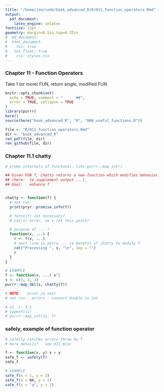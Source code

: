 ```yaml
---
title: "/home/jim/code/book_advanced_R/R/011_function_operators.Rmd"
output: 
  pdf_document:
    latex_engine: xelatex
fontsize: 12pt
geometry: margin=0.5in,top=0.25in
#  md_document:
#  html_document:
#    toc: true
#  	toc_float: true
#    css: styles.css
---
```


### Chapter 11 - Function Operators
Take 1 (or more) FUN, return single, modified FUN


```r
knitr::opts_chunk$set(
  echo = TRUE, comment = "      ##",
  error = TRUE, collapse = TRUE
)
library(purrr)
here()
source(here("book_advanced_R", "R", "000_useful_functions.R"))
```

```r
file <- "R/011_function_operators.Rmd"
dir <- "book_advanced_R"
ren_pdf(file, dir)
ren_github(file, dir)
```

### Chapter 11.1 chatty
```r
# probe internals of functonal, like purrr::map_int()

## Given FUN f, chatty returns a new function which modifies behavior.
## (here:  to supplement output ...)_
## Goal:   enhance f


chatty <- function(f) {
  # not run
  print(pryr::promise_info(f))

  # force(f) not necessary?
  # cat(x) error, no x (at this point)

  # purpose of ... ?
  function(x, ...) {
    r <- f(x, ...)
    # next line is extra ... ie benefit of chatty to modify f
    cat("Processing ", x, "\n", sep = "")
    r
  }
}

# EXAMPLE
f <- function(x, ...) x^2
s <- c(3, 2, 1)
purrr::map_dbl(s, chatty(f))

# NOTE:   error in text
# not run - errors - convert double to int

# s1  <- 3:1
# typeof(s1)
# purrr::map_int(s1, f)
```
### safely, example of function operator
```r
# safetly catches errors throw by f
# more details?   see 011_misc

f <- function(x, y) x + y
safe_f <- safely(f)
safe_f

# EXAMPLE
safe_f(x = 1, y = 2)
safe_f(x = NA, y = 2)
safe_f(x = "a", y = 2)
```

